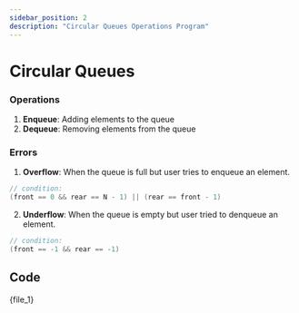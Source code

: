 ```yaml
---
sidebar_position: 2
description: "Circular Queues Operations Program"
---
```



# Circular Queues

### Operations

1. **Enqueue**: Adding elements to the queue
2. **Dequeue**: Removing elements from the queue

### Errors

1. **Overflow**: When the queue is full but user tries to enqueue an element.

```c
// condition:
(front == 0 && rear == N - 1) || (rear == front - 1)
```

2. **Underflow**: When the queue is empty but user tried to denqueue an element.

```c
// condition:
(front == -1 && rear == -1)
```

## Code

<CodeBlock language="c">{file_1}</CodeBlock>
